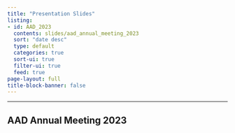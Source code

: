 ```yaml
---
title: "Presentation Slides"
listing: 
- id: AAD_2023
  contents: slides/aad_annual_meeting_2023  
  sort: "date desc"
  type: default
  categories: true
  sort-ui: true
  filter-ui: true
  feed: true 
page-layout: full
title-block-banner: false
---
```



------------------------------------------------------------------------



## AAD Annual Meeting 2023
:::{#AAD_2023}
:::

